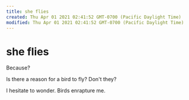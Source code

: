 ```yaml
---
title: she flies
created: Thu Apr 01 2021 02:41:52 GMT-0700 (Pacific Daylight Time)
modified: Thu Apr 01 2021 02:41:52 GMT-0700 (Pacific Daylight Time)
---
```

# she flies

Because?

Is there a reason for a bird to fly? Don't they?

I hesitate to wonder. Birds enrapture me.